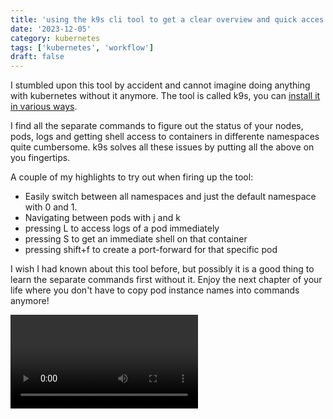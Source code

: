 ```yaml
---
title: 'using the k9s cli tool to get a clear overview and quick acces to anything on your cluster'
date: '2023-12-05'
category: kubernetes
tags: ['kubernetes', 'workflow']
draft: false
---
```


I stumbled upon this tool by accident and cannot imagine doing anything with kubernetes without it anymore. The tool is called k9s, you can [install it in various ways](https://k9scli.io/topics/install/).

I find all the separate commands to figure out the status of your nodes, pods, logs and getting shell access to containers in differente namespaces quite cumbersome. k9s solves all these issues by putting all the above on you fingertips. 

A couple of my highlights to try out when firing up the tool:

- Easily switch between all namespaces and just the default namespace with 0 and 1. 
- Navigating between pods with j and k
- pressing L to access logs of a pod immediately
- pressing S to get an immediate shell on that container
- pressing shift+f to create a port-forward for that specific pod

I wish I had known about this tool before, but possibly it is a good thing to learn the separate commands first without it. Enjoy the next chapter of your life where you don't have to copy pod instance names into commands anymore!

<Video id="945732682" mediaprovider="vimeo" />
